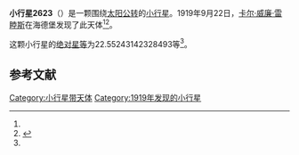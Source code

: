 {{Infobox planet
| bgcolour = #FFFFC0
| name = 2623 Zech
| symbol = 
| image = 
| caption = 
| discovery = yes
| discovery_ref = 
| discoverer = [[卡尔·威廉·雷睦斯|卡尔·威廉·雷睦斯]]
| discovery_site = [[海德堡|海德堡]] 
| discovered = 1919年9月22日
| designations = yes
| mp_name = 
| named_after = 
| alt_names = A919 SA/ 1963 RE
| mp_category = [[主带小行星|主带小行星]]
| orbit_ref = <ref name="a">[http://ssd.jpl.nasa.gov/sbdb.cgi?sstr=2623 2623 Zech] {{Wayback|url=http://ssd.jpl.nasa.gov/sbdb.cgi?sstr=2623 |date=20201030232535 }}，小行星數據庫瀏覽器（JPL Small-Body Database Browser）－[[美国国家航空航天局|美国国家航空航天局]]喷气推进实验室</ref>
| epoch = 2456400.5 (2013年4月18日更新)
| aphelion = {{convert|2.783400755019492|AU|km|3|abbr=on|lk=out}}
| perihelion = {{convert|1.726529671480991|AU|km|3|abbr=on}}
| semimajor = {{convert|2.254965213250241|AU|km|3|abbr=on}}
| eccentricity = 0.234343101
| period = 1236.824834 [[日|日]]<br />3.39[[儒略年|儒略年]]
| avg_speed = 
| inclination = 4.056794481514237
| asc_node = 349.148914281112
| mean_anomaly = 
| arg_peri = 22.55243142328493
| satellites = 
| physical_characteristics = yes
| dimensions = 
| mass = 
| density = 
| surface_grav = 
| escape_velocity = 
| sidereal_day = 
| axial_tilt = 
| pole_ecliptic_lat = 
| pole_ecliptic_lon = 
| albedo = 
| temperatures= 
| temp_name1 = 
| mean_temp_1 = 
| max_temp_1 = 
| temp_name2 = 
| max_temp_2 = 
| spectral_type = 
| abs_magnitude = 22.55243142328493
}}

'''小行星2623'''（{{lang-en|2623 Zech}}）是一颗围绕[[太阳|太阳]][[公转|公转]]的[[小行星|小行星]]。1919年9月22日，[[卡尔·威廉·雷睦斯|卡尔·威廉·雷睦斯]]在海德堡发现了此天体<ref name="a" /><ref>{{cite news|title=小行星列表|url=http://cfa-www.harvard.edu/iau/lists/NumberedMPs.txt|accessdate=2013-07-08|newspaper=哈佛大学|archive-date=2008-05-17|archive-url=https://web.archive.org/web/20080517010638/http://cfa-www.harvard.edu/iau/lists/NumberedMPs.txt|dead-url=no}}</ref>。

这颗小行星的[[绝对星等|绝对星等]]为22.55243142328493等<ref name="a" />。

==参考文献==
{{reflist}}
{{Minor Planet Number|[[小行星2622|小行星2622]]|[[小行星2624|小行星2624]]}}

{{小天体}}

[[Category:小行星带天体|Category:小行星带天体]]
[[Category:1919年发现的小行星|Category:1919年发现的小行星]]

{{asteroid-stub}}